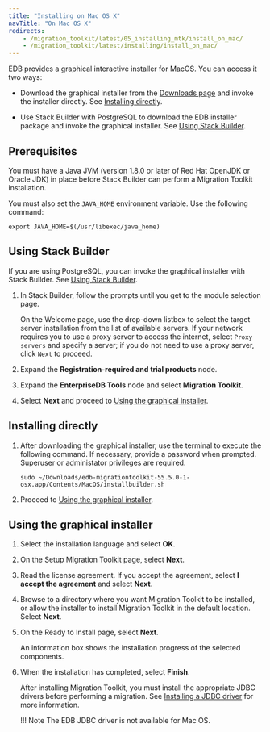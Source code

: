 ```yaml
---
title: "Installing on Mac OS X"
navTitle: "On Mac OS X"
redirects:
    - /migration_toolkit/latest/05_installing_mtk/install_on_mac/
    - /migration_toolkit/latest/installing/install_on_mac/
---
```


EDB provides a graphical interactive installer for MacOS. You can access it two ways:

- Download the graphical installer from the [Downloads page](https://www.enterprisedb.com/software-downloads-postgres#migration-toolkit) and invoke the installer directly. See [Installing directly](#installing-directly).

- Use Stack Builder with PostgreSQL to download the EDB installer package and invoke the graphical installer.  See [Using Stack Builder](#using-stack-builder).


## Prerequisites

You must have a Java JVM (version 1.8.0 or later of Red Hat OpenJDK or Oracle JDK) in place before Stack Builder can perform a Migration Toolkit installation.

You must also set the `JAVA_HOME` environment variable. Use the following command:

```shell
export JAVA_HOME=$(/usr/libexec/java_home)
```

## Using Stack Builder

If you are using PostgreSQL, you can invoke the graphical installer with Stack Builder. See [Using Stack Builder](/supported-open-source/postgresql/installing/using_stackbuilder/). 

1. In Stack Builder, follow the prompts until you get to the module selection page.

   On the Welcome page, use the drop-down listbox to select the target server installation from the list of available servers. If your network requires you to use a proxy server to access the internet, select `Proxy servers` and specify a server; if you do not need to use a proxy server, click `Next` to proceed.

1. Expand the **Registration-required and trial products** node. 

1. Expand the **EnterpriseDB Tools** node and select **Migration Toolkit**. 

1. Select **Next** and proceed to [Using the graphical installer](#using-the-graphical-installer).


## Installing directly

1. After downloading the graphical installer, use the terminal to execute the following command. If necessary, provide a password when prompted. Superuser or administator privileges are required. 

   ```shell
   sudo ~/Downloads/edb-migrationtoolkit-55.5.0-1-osx.app/Contents/MacOS/installbuilder.sh
   ```
   
1. Proceed to [Using the graphical installer](#using-the-graphical-installer).

## Using the graphical installer 

1. Select the installation language and select **OK**.

1. On the Setup Migration Toolkit page, select **Next**.

1. Read the license agreement. If you accept the agreement, select **I accept the agreement** and select **Next**.

1. Browse to a directory where you want Migration Toolkit to be installed, or allow the installer to install Migration Toolkit in the default location. Select **Next**.

1. On the Ready to Install page, select **Next**.

   An information box shows the installation progress of the selected components. 

1. When the installation has completed, select **Finish**.

   After installing Migration Toolkit, you must install the appropriate JDBC drivers before performing a migration. See [Installing a JDBC driver](/migration_toolkit/latest/installing/installing_jdbc_driver/) for more information.

   !!! Note
       The EDB JDBC driver is not available for Mac OS. 





